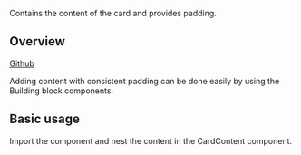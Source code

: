 
<Meta of={CardContentStories} />

<Title>CardContent</Title>

<Subtitle>Contains the content of the card and provides padding.</Subtitle>

<Canvas of={CardContentStories.Default} />

## Overview

[Github](https://github.com/recondesigns/be-ubiquitous/tree/main/src/components/Card/CardContent)

Adding content with consistent padding can be done easily by using the Building block components.

## Basic usage

Import the component and nest the content in the CardContent component.

```js
import { Card, CardContent } from "ubiq-ui"

<Card>
  <CardContent>
    <h4>Custom content</h4>
    <p>Lorem ipsum dolor sit amet consectetur adipisicing elit. </p>
  </CardContent>
</Card>
```

<Canvas of={CardStories.Default} sourceState='shown' />
